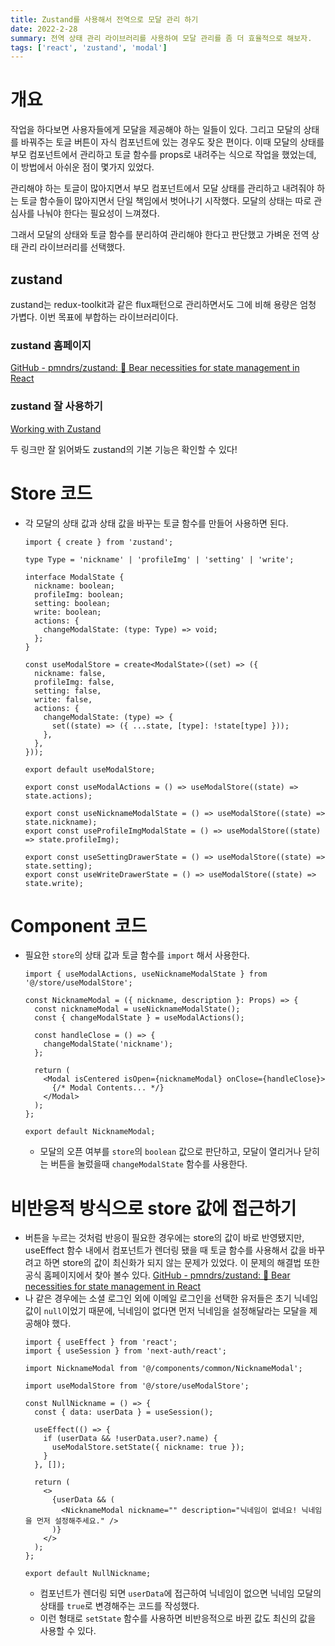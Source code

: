 ```yaml
---
title: Zustand를 사용해서 전역으로 모달 관리 하기
date: 2022-2-28
summary: 전역 상태 관리 라이브러리를 사용하여 모달 관리를 좀 더 효율적으로 해보자.
tags: ['react', 'zustand', 'modal']
---
```


# 개요

작업을 하다보면 사용자들에게 모달을 제공해야 하는 일들이 있다. 그리고 모달의 상태를 바꿔주는 토글 버튼이 자식 컴포넌트에 있는 경우도 잦은 편이다. 이때 모달의 상태를 부모 컴포넌트에서 관리하고 토글 함수를 props로 내려주는 식으로 작업을 했었는데, 이 방법에서 아쉬운 점이 몇가지 있었다.

관리해야 하는 토글이 많아지면서 부모 컴포넌트에서 모달 상태를 관리하고 내려줘야 하는 토글 함수들이 많아지면서 단일 책임에서 벗어나기 시작했다. 모달의 상태는 따로 관심사를 나눠야 한다는 필요성이 느껴졌다.

그래서 모달의 상태와 토글 함수를 분리하여 관리해야 한다고 판단했고 가벼운 전역 상태 관리 라이브러리를 선택했다.

## zustand

zustand는 redux-toolkit과 같은 flux패턴으로 관리하면서도 그에 비해 용량은 엄청 가볍다. 이번 목표에 부합하는 라이브러리이다.

### zustand 홈페이지

[GitHub - pmndrs/zustand: 🐻 Bear necessities for state management in React](https://github.com/pmndrs/zustand)

### zustand 잘 사용하기

[Working with Zustand](https://hyunjinee.notion.site/Working-with-Zustand-73c2d6bbb53d4c6e9944ddc5e23706a1)

두 링크만 잘 읽어봐도 zustand의 기본 기능은 확인할 수 있다!

# Store 코드

- 각 모달의 상태 값과 상태 값을 바꾸는 토글 함수를 만들어 사용하면 된다.
  ```tsx
  import { create } from 'zustand';

  type Type = 'nickname' | 'profileImg' | 'setting' | 'write';

  interface ModalState {
    nickname: boolean;
    profileImg: boolean;
    setting: boolean;
    write: boolean;
    actions: {
      changeModalState: (type: Type) => void;
    };
  }

  const useModalStore = create<ModalState>((set) => ({
    nickname: false,
    profileImg: false,
    setting: false,
    write: false,
    actions: {
      changeModalState: (type) => {
        set((state) => ({ ...state, [type]: !state[type] }));
      },
    },
  }));

  export default useModalStore;

  export const useModalActions = () => useModalStore((state) => state.actions);

  export const useNicknameModalState = () => useModalStore((state) => state.nickname);
  export const useProfileImgModalState = () => useModalStore((state) => state.profileImg);

  export const useSettingDrawerState = () => useModalStore((state) => state.setting);
  export const useWriteDrawerState = () => useModalStore((state) => state.write);
  ```

# Component 코드

- 필요한 `store`의 상태 값과 토글 함수를 `import` 해서 사용한다.
  ```tsx
  import { useModalActions, useNicknameModalState } from '@/store/useModalStore';

  const NicknameModal = ({ nickname, description }: Props) => {
    const nicknameModal = useNicknameModalState();
    const { changeModalState } = useModalActions();

    const handleClose = () => {
      changeModalState('nickname');
    };

    return (
      <Modal isCentered isOpen={nicknameModal} onClose={handleClose}>
        {/* Modal Contents... */}
      </Modal>
    );
  };

  export default NicknameModal;
  ```
  - 모달의 오픈 여부를 `store`의 `boolean` 값으로 판단하고, 모달이 열리거나 닫히는 버튼을 눌렀을때 `changeModalState` 함수를 사용한다.

# 비반응적 방식으로 store 값에 접근하기

- 버튼을 누르는 것처럼 반응이 필요한 경우에는 store의 값이 바로 반영됐지만, useEffect 함수 내에서 컴포넌트가 렌더링 됐을 때 토글 함수를 사용해서 값을 바꾸려고 하면 store의 값이 최신화가 되지 않는 문제가 있었다. 이 문제의 해결법 또한 공식 홈페이지에서 찾아 볼수 있다.
  [GitHub - pmndrs/zustand: 🐻 Bear necessities for state management in React](https://github.com/pmndrs/zustand#readingwriting-state-and-reacting-to-changes-outside-of-components)
- 나 같은 경우에는 소셜 로그인 외에 이메일 로그인을 선택한 유저들은 초기 닉네임 값이 `null`이었기 때문에, 닉네임이 없다면 먼저 닉네임을 설정해달라는 모달을 제공해야 했다.
  ```tsx
  import { useEffect } from 'react';
  import { useSession } from 'next-auth/react';

  import NicknameModal from '@/components/common/NicknameModal';

  import useModalStore from '@/store/useModalStore';

  const NullNickname = () => {
    const { data: userData } = useSession();

    useEffect(() => {
      if (userData && !userData.user?.name) {
        useModalStore.setState({ nickname: true });
      }
    }, []);

    return (
      <>
        {userData && (
          <NicknameModal nickname="" description="닉네임이 없네요! 닉네임을 먼저 설정해주세요." />
        )}
      </>
    );
  };

  export default NullNickname;
  ```
  - 컴포넌트가 렌더링 되면 `userData`에 접근하여 닉네임이 없으면 닉네임 모달의 상태를 `true`로 변경해주는 코드를 작성했다.
  - 이런 형태로 `setState` 함수를 사용하면 비반응적으로 바뀐 값도 최신의 값을 사용할 수 있다.
